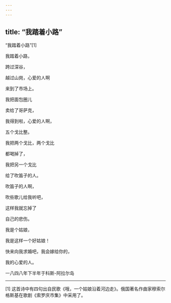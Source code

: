 ```yaml
---
---
---
```

title: “我踏着小路”
---



“我踏着小路”[1]


我踏着小路，

跨过深谷，

越过山岗，心爱的人啊

来到了市场上。

我把面包圈儿

卖给了哥萨克，

我得到啦，心爱的人啊，

五个戈比整。

我把两个戈比，两个戈比

都喝掉了，

我把另一个戈比

给了吹笛子的人。

吹笛子的人啊，

吹些歌儿给我听吧，

这样我就忘掉了

自己的悲伤。

我是个姑娘，

我是这样一个好姑娘！

快来向我求婚吧，我会嫁给你的，

我的心爱的人。

一八四八年下半年于科斯-阿拉尔岛



* * *



[1] 这首诗中有四句出自民歌《哦，一个姑娘沿着河边走》。俄国著名作曲家穆索尔格斯基在歌剧《索罗庆市集》中采用了。